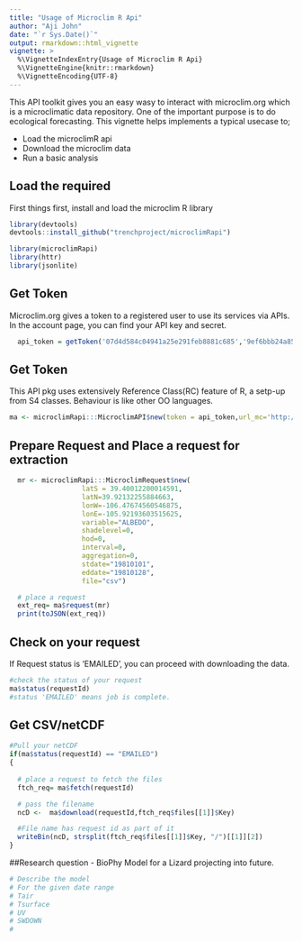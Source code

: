 ```yaml
---
title: "Usage of Microclim R Api"
author: "Aji John"
date: "`r Sys.Date()`"
output: rmarkdown::html_vignette
vignette: >
  %\VignetteIndexEntry{Usage of Microclim R Api}
  %\VignetteEngine{knitr::rmarkdown}
  %\VignetteEncoding{UTF-8}
---
```


This API toolkit gives you an easy wasy to interact with microclim.org which is a microclimatic data repository. 
One of the important purpose is to do ecological forecasting. This vignette helps implements a typical usecase to;

- Load the microclimR api
- Download the microclim data
- Run a basic analysis

## Load the required

First things first, install and load the microclim R library

```r

library(devtools)
devtools::install_github("trenchproject/microclimRapi")

library(microclimRapi)
library(httr)
library(jsonlite)
```

## Get Token

Microclim.org gives a token to a registered user to use its services via APIs. In the account page, you can find your API key and secret.

```r
  api_token = getToken('07d4d584c04941a25e291feb8881c685','9ef6bbb24a855fbb765f3890e05592f4','localhost:3000/')
```

## Get Token

This API pkg uses extensively Reference Class(RC) feature of R, a setp-up from S4 classes. Behaviour is like other OO languages.

```r
ma <- microclimRapi:::MicroclimAPI$new(token = api_token,url_mc='http://localhost:3000/')
```

## Prepare Request and Place a request for extraction

```r
  mr <- microclimRapi:::MicroclimRequest$new(
                  latS = 39.40012200014591,
                  latN=39.92132255884663,
                  lonW=-106.47674560546875,
                  lonE=-105.92193603515625,
                  variable="ALBEDO",
                  shadelevel=0,
                  hod=0,
                  interval=0,
                  aggregation=0,
                  stdate="19810101",
                  eddate="19810128",
                  file="csv")

  # place a request
  ext_req= ma$request(mr)
  print(toJSON(ext_req))
```



## Check on your request

If Request status is 'EMAILED', you can proceed with downloading the data.

```r
#check the status of your request
ma$status(requestId)
#status 'EMAILED' means job is complete.

```

## Get CSV/netCDF
```r
#Pull your netCDF
if(ma$status(requestId) == "EMAILED")
{
  
  # place a request to fetch the files
  ftch_req= ma$fetch(requestId)

  # pass the filename
  ncD <-  ma$download(requestId,ftch_req$files[[1]]$Key)

  #File name has request id as part of it
  writeBin(ncD, strsplit(ftch_req$files[[1]]$Key, "/")[[1]][2])
}

```

##Research question - BioPhy Model for a Lizard projecting into future.


```r
# Describe the model
# For the given date range
# Tair
# Tsurface
# UV
# SWDOWN
#


```

